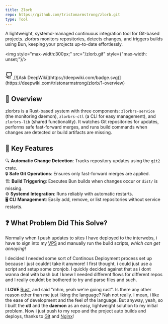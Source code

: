 ```yaml
---
title: Zlorb
repo: https://github.com/tristonarmstrong/zlorb.git
type: Tool
---
```


A lightweight, systemd-managed continuous integration tool for Git-based projects. zlorbrs monitors repositories, detects changes, and triggers builds using Bun, 
keeping your projects up-to-date effortlessly.

<img style="max-width:300px;" src="/zlorb.gif" style={"max-width: unset;"}/>

<br/>

<div className="flex justify-start gap-2 ">
  <a title="Click here to go to the Github page" href="https://github.com/tristonarmstrong/web-window-manager" target="_blank" rel="noopener">
    <svg xmlns="http://www.w3.org/2000/svg" width="24" height="24" viewBox="0 0 24 24" fill="none" stroke="currentColor" stroke-width="2" stroke-linecap="round" stroke-linejoin="round" class="lucide lucide-github-icon lucide-github"><path d="M15 22v-4a4.8 4.8 0 0 0-1-3.5c3 0 6-2 6-5.5.08-1.25-.27-2.48-1-3.5.28-1.15.28-2.35 0-3.5 0 0-1 0-3 1.5-2.64-.5-5.36-.5-8 0C6 2 5 2 5 2c-.3 1.15-.3 2.35 0 3.5A5.403 5.403 0 0 0 4 9c0 3.5 3 5.5 6 5.5-.39.49-.68 1.05-.85 1.65-.17.6-.22 1.23-.15 1.85v4"/><path d="M9 18c-4.51 2-5-2-7-2"/></svg>
  </a>
[![Ask DeepWiki](https://deepwiki.com/badge.svg)](https://deepwiki.com/tristonarmstrong/zlorb/1-overview)
</div>

## 📖 Overview
zlorbrs is a Rust-based system with three components: `zlorbrs-service` (the monitoring daemon), `zlorbrs-ctl` (a CLI for easy management), and `zlorbrs-lib` (shared functionality). 
It watches Git repositories for updates, performs safe fast-forward merges, and runs build commands when changes are detected or build artifacts are missing.

## 🔑 Key Features
🔍 **Automatic Change Detection**: Tracks repository updates using the `git2` crate.<br/>
🔒 **Safe Git Operations**: Ensures only fast-forward merges are applied.<br/>
🏗️ **Build Triggering**: Executes Bun builds when changes occur or `dist/` is missing.<br/>
⚙️ **Systemd Integration**: Runs reliably with automatic restarts.<br/>
🖥️ **CLI Management**: Easily add, remove, or list repositories without service restarts.<br/>

## ❓ What Problem Did This Solve?
Normally when I push updates to sites I have deployed to the interwebs, i have to sign into my
[VPS](https://www.racknerd.com/) and manually run the build scripts, _which can get annoying_!

I decided I needed some sort of Continous Deployment process set up because I just couldnt take
it anymore! I first thought, i could just use a script and setup some cronjob. I quickly decided
against that as i dont wanna deal with bash but I knew I needed different flows for different repos
and I really couldnt be bothered to try and parse files and such.

I __LOVE__ [Rust](), and said "mhm, yeah we're going rust". Is there any other reason other than me
just liking the language? Nah not really. I mean, i like the ease of development and the feel
of the language. But anyway, yeah, so I built the __ctl__ and the __daemon__ as an easy,
lightweight solution to my initial problem. Now i just push to my repo and the project
auto builds and deploys, thanks to [Git]() and [Nginx]()!

